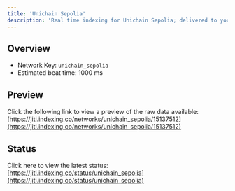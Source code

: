 ```yaml
---
title: 'Unichain Sepolia'
description: 'Real time indexing for Unichain Sepolia; delivered to you'
---
```


## Overview
- Network Key: `unichain_sepolia`
- Estimated beat time: 1000 ms

## Preview
Click the following link to view a preview of the raw data available: [https://jiti.indexing.co/networks/unichain_sepolia/15137512](https://jiti.indexing.co/networks/unichain_sepolia/15137512)

## Status
Click here to view the latest status: [https://jiti.indexing.co/status/unichain_sepolia](https://jiti.indexing.co/status/unichain_sepolia)
